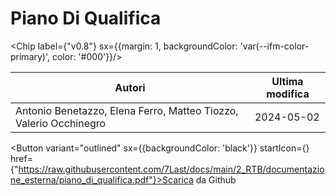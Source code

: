 

# Piano Di Qualifica

<Chip label={"v0.8"} sx={{margin: 1, backgroundColor: 'var(--ifm-color-primary)', color: '#000'}}/>



|                              Autori                             |Ultima modifica|
|-----------------------------------------------------------------|---------------|
|Antonio Benetazzo, Elena Ferro, Matteo Tiozzo, Valerio Occhinegro|   2024-05-02  |

<Button variant="outlined" sx={{backgroundColor: 'black'}} startIcon={<GithubIcon />} href={"https://raw.githubusercontent.com/7Last/docs/main/2_RTB/documentazione_esterna/piano_di_qualifica.pdf"}>Scarica da Github</Button>